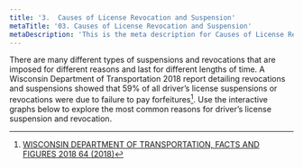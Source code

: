 ```yaml
---
title: '3.	Causes of License Revocation and Suspension'
metaTitle: '03. Causes of License Revocation and Suspension'
metaDescription: 'This is the meta description for Causes of License Revocation and Suspension'
---
```



There are many different types of suspensions and revocations that are imposed for different reasons and last for different lengths of time. A Wisconsin Department of Transportation 2018  report detailing revocations and suspensions showed that 59% of all driver’s license suspensions or revocations were due to failure to pay forfeitures[^1]. Use the interactive graphs below to explore the most common reasons for driver’s license suspension and revocation.

<Toggle />

<!-- ![driver's licence suspension chart](/components/dlsuschart.png "DL Suspension Chart") -->

[^1]: [WISCONSIN DEPARTMENT OF TRANSPORTATION, FACTS AND FIGURES 2018 64 (2018)](https://wisconsindot.gov/Documents/about-wisdot/newsroom/statistics/factsfig/revsus-statistics.pdf)
